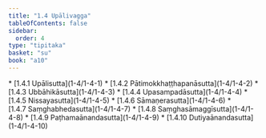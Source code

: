 ```yaml
---
title: "1.4 Upālivagga"
tableOfContents: false
sidebar:
  order: 4
type: "tipitaka"
basket: "su"
book: "a10"
---
```



<DynamicBreadcrumb />



<TableOfContents book="a10" section="1.4">
* [1.4.1 Upālisutta](1-4/1-4-1)
* [1.4.2 Pātimokkhaṭṭhapanāsutta](1-4/1-4-2)
* [1.4.3 Ubbāhikāsutta](1-4/1-4-3)
* [1.4.4 Upasampadāsutta](1-4/1-4-4)
* [1.4.5 Nissayasutta](1-4/1-4-5)
* [1.4.6 Sāmaṇerasutta](1-4/1-4-6)
* [1.4.7 Saṃghabhedasutta](1-4/1-4-7)
* [1.4.8 Saṃghasāmaggīsutta](1-4/1-4-8)
* [1.4.9 Paṭhamaānandasutta](1-4/1-4-9)
* [1.4.10 Dutiyaānandasutta](1-4/1-4-10)
</TableOfContents>